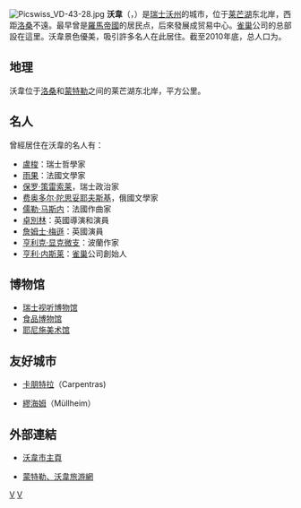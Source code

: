 {{noteTA|G1=瑞士地名}}
{{瑞士市镇信息框
 | 市镇名称= 沃韦
 | 原文名称             = {{lang|fr|Vevey}}
 | 图片                = Picswiss VD-43-16.jpg
 | 纹章 = Vevey-coat of arms.svg
 | 语言                   = [[法语|法语]]
 | 所属州               = 沃州
 | iso-code-region = 
 | 所属区               = [[湖滨高地区|湖滨高地区]]
 | lat_d=46|lat_m=28|lat_NS=N|long_d=6|long_m=51|long_EW=E
 | 邮政编码        = 1800
 | 市镇代码        = 5890
 | 面积                 = {{smn|2.38|5|100}}
 | 平均海拔        =  383
 | 人口               = {{smn|18394|6}}
 | 主页  = www.vevey.ch
 | 市镇长           = Laurent Ballif
 | 相邻市镇             = 
 | 友好城市             = 
|地图文件             = Karte Gemeinde Vevey 2011.png
|}}
[[File:Picswiss_VD-43-28.jpg|thumb]]
'''沃韋'''（{{lang-fr|Vevey}}，{{IPA-fr|vəvɛ|-|LL-Q150 (fra)-Eihel-Vevey.wav}}）是[[瑞士|瑞士]][[沃州|沃州]]的城市，位于[[莱芒湖|莱芒湖]]东北岸，西距[[洛桑|洛桑]]不遠。最早曾是[[羅馬帝國|羅馬帝國]]的居民点，后來發展成贸易中心。[[雀巢|雀巢]]公司的总部設在這里。沃韋景色優美，吸引許多名人在此居住。截至2010年底，总人口为{{smn|18394|6}}。

== 地理 ==
沃韋位于[[洛桑|洛桑]]和[[蒙特勒|蒙特勒]]之间的莱芒湖东北岸，{{smn|2.38|5|100}}平方公里。

== 名人 ==
曾經居住在沃韋的名人有：

* [[盧梭|盧梭]]：瑞士哲學家
* [[雨果|雨果]]：法國文學家
* [[保罗·策雷索莱|保罗·策雷索莱]]，瑞士政治家
* [[费奥多尔·陀思妥耶夫斯基|费奥多尔·陀思妥耶夫斯基]]，俄國文學家
* [[儒勒·马斯内|儒勒·马斯内]]：法國作曲家
* [[卓別林|卓別林]]：英國導演和演員
* [[詹姆士·梅遜|詹姆士·梅遜]]：英國演員
* [[亨利克·显克微支|亨利克·显克微支]]：波蘭作家
* [[亨利·内斯莱|亨利·内斯莱]]：[[雀巢|雀巢]]公司創始人

== 博物馆 ==
*[[瑞士视听博物馆|瑞士视听博物馆]]
*[[食品博物馆|食品博物馆]]
*[[耶尼施美术馆|耶尼施美术馆]]

== 友好城市 ==
* {{FRA}}[[卡朋特拉|卡朋特拉]]（Carpentras)
* {{GER}}[[繆海姆_(巴登)|繆海姆]]（Müllheim）

== 外部連結 ==
*{{fr}}[http://www.vevey.ch 沃韋市主頁] {{Wayback|url=http://www.vevey.ch/ |date=20021125055417 }}
*{{en}}[https://web.archive.org/web/20070207095047/http://www.montreuxtourism.ch/index.cfm?&Langue=en 蒙特勒、沃韋旅游網]

{{沃州湖滨高地区行政区划}}
{{Authority control}}
{{瑞士地理小作品}}

[[Category:沃州的市镇|V]]
[[Category:瑞士城市|V]]